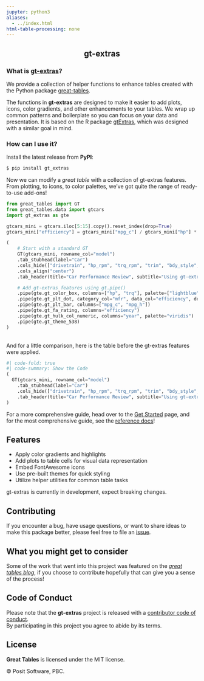 ```yaml
---
jupyter: python3
aliases:
  - ../index.html
html-table-processing: none
---
```


<div style="text-align: center;">

# gt-extras

</div>

### What is [gt-extras](https://posit-dev.github.io/gt-extras)?

We provide a collection of helper functions to enhance tables created with the Python package [great-tables](https://posit-dev.github.io/great-tables/).


The functions in **gt-extras** are designed to make it easier to add plots, icons, color gradients, and other enhancements to your tables. We wrap up common patterns and boilerplate so you can focus on your data and presentation. It is based on the R package [gtExtras](https://jthomasmock.github.io/gtExtras/index.html), which was designed with a similar goal in mind.

### How can I use it?
Install the latest release from **PyPI**:

```bash
$ pip install gt_extras
```

Now we can modify a _great table_ with a collection of gt-extras features. From plotting, to icons, to color palettes, we've got quite the range of ready-to-use add-ons!

```python
from great_tables import GT
from great_tables.data import gtcars
import gt_extras as gte

gtcars_mini = gtcars.iloc[5:15].copy().reset_index(drop=True)
gtcars_mini["efficiency"] = gtcars_mini["mpg_c"] / gtcars_mini["hp"] * 100

(
    # Start with a standard GT
    GT(gtcars_mini, rowname_col="model")
    .tab_stubhead(label="Car")
    .cols_hide(["drivetrain", "hp_rpm", "trq_rpm", "trim", "bdy_style", "msrp", "trsmn", "ctry_origin"])
    .cols_align("center")
    .tab_header(title="Car Performance Review", subtitle="Using gt-extras functionality")

    # Add gt-extras features using gt.pipe()
    .pipe(gte.gt_color_box, columns=["hp", "trq"], palette=["lightblue", "darkblue"])
    .pipe(gte.gt_plt_dot, category_col="mfr", data_col="efficiency", domain=[0, 0])
    .pipe(gte.gt_plt_bar, columns=["mpg_c", "mpg_h"])
    .pipe(gte.gt_fa_rating, columns="efficiency")
    .pipe(gte.gt_hulk_col_numeric, columns="year", palette="viridis")
    .pipe(gte.gt_theme_538)
)
```

<br>
And for a little comparison, here is the table before the gt-extras features were applied.

```python
#| code-fold: true
#| code-summary: Show the Code
(
  GT(gtcars_mini, rowname_col="model")
    .tab_stubhead(label="Car")
    .cols_hide(["drivetrain", "hp_rpm", "trq_rpm", "trim", "bdy_style", "msrp", "trsmn", "ctry_origin"])
    .tab_header(title="Car Performance Review", subtitle="Using gt-extras functionality")
)
```

For a more comprehensive guide, head over to the [Get Started](../get-started/) page, and for the most comprehensive guide, see the [reference docs](../reference/)!

## Features

- Apply color gradients and highlights
- Add plots to table cells for visual data representation
- Embed FontAwesome icons
- Use pre-built themes for quick styling
- Utilize helper utilities for common table tasks

::: {.callout-warning collapse="false"}
gt-extras is currently in development, expect breaking changes.
:::

## Contributing
If you encounter a bug, have usage questions, or want to share ideas to make this package better, please feel free to file an [issue](https://github.com/posit-dev/gt-extras/issues).

::: {.callout-tip collapse="false"}
## What you might get to consider

Some of the work that went into this project was featured on the [_great tables blog_](https://posit-dev.github.io/great-tables/blog/plots-in-tables/), if you choose to contribute hopefully that can give you a sense of the process!

:::

## Code of Conduct
Please note that the **gt-extras** project is released with a [contributor code of conduct](https://www.contributor-covenant.org/version/2/1/code_of_conduct/).<br>By participating in this project you agree to abide by its terms.


## License

**Great Tables** is licensed under the MIT license.

© Posit Software, PBC.
